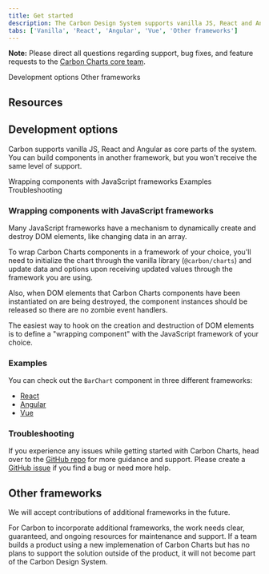 ```yaml
---
title: Get started
description: The Carbon Design System supports vanilla JS, React and Angular as core parts of the product. But you can still build components even if you're using a different framework.
tabs: ['Vanilla', 'React', 'Angular', 'Vue', 'Other frameworks']
---
```


<InlineNotification>

**Note:** Please direct all questions regarding support, bug fixes, and feature requests to the [Carbon Charts core team](https://github.com/carbon-design-system/carbon-charts#core-team).

</InlineNotification>

<AnchorLinks>

<AnchorLink>Development options</AnchorLink>
<AnchorLink>Other frameworks</AnchorLink>

</AnchorLinks>

## Resources

<Row className="resource-card-group">

<Column colLg={4} colMd={4} noGutterSm>
  <ResourceCard
    subTitle="Download WIP charting design specifications (IBM internal link)"
    disabled>
    <MdxIcon name="sketch" />
  </ResourceCard>
</Column>

<Column colLg={4} colMd={4} noGutterSm>
  <ResourceCard
    subTitle="Data visualization color palettes (IBM internal link)"
    href="https://ibm.box.com/s/3mt8fshtgy70r7rhxjhfo3gbdt0n3x5y"
    actionIcon="download">
    <MdxIcon name="sketch" />
  </ResourceCard>
</Column>

</Row>

## Development options

Carbon supports vanilla JS, React and Angular as core parts of the system. You can build components in another framework, but you won't receive the same level of support.

<AnchorLinks small>

<AnchorLink>Wrapping components with JavaScript frameworks</AnchorLink>
<AnchorLink>Examples</AnchorLink>
<AnchorLink>Troubleshooting</AnchorLink>

</AnchorLinks>

### Wrapping components with JavaScript frameworks

Many JavaScript frameworks have a mechanism to dynamically create and destroy DOM elements, like changing data in an array.

To wrap Carbon Charts components in a framework of your choice, you'll need to initialize the chart through the vanilla library (`@carbon/charts`) and update data and options upon receiving updated values through the framework you are using.

Also, when DOM elements that Carbon Charts components have been instantiated on are being destroyed, the component instances should be released so there are no zombie event handlers.

The easiest way to hook on the creation and destruction of DOM elements is to define a "wrapping component" with the JavaScript framework of your choice.

### Examples

You can check out the `BarChart` component in three different frameworks:

- [React](https://github.com/carbon-design-system/carbon-charts/blob/master/packages/react/src/bar-chart.js)
- [Angular](https://github.com/carbon-design-system/carbon-charts/blob/master/packages/angular/src/bar-chart.component.ts)
- [Vue](https://github.com/carbon-design-system/carbon-charts/blob/master/packages/vue/src/ccv-bar-chart.vue)

### Troubleshooting

If you experience any issues while getting started with Carbon Charts, head over to the [GitHub repo](https://github.com/carbon-design-system/carbon-charts) for more guidance and support. Please create a [GitHub issue](https://github.com/carbon-design-system/carbon-charts/issues) if you find a bug or need more help.

## Other frameworks

We will accept contributions of additional frameworks in the future.

For Carbon to incorporate additional frameworks, the work needs clear, guaranteed, and ongoing resources for maintenance and support. If a team builds a product using a new implemenation of Carbon Charts but has no plans to support the solution outside of the product, it will not become part of the Carbon Design System.
